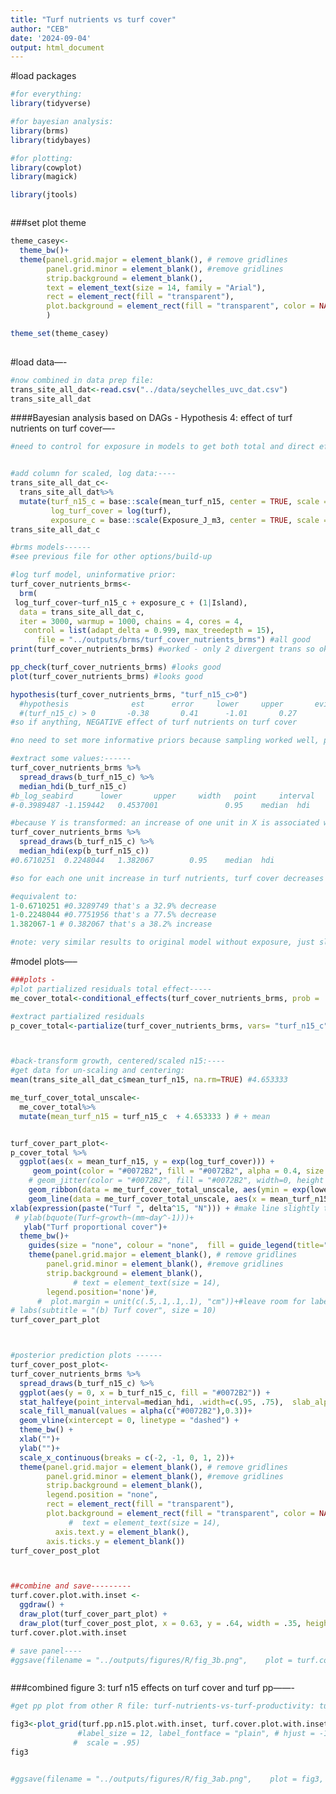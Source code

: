 ```yaml
---
title: "Turf nutrients vs turf cover"
author: "CEB"
date: '2024-09-04'
output: html_document
---
```


#load packages
```r
#for everything:
library(tidyverse)

#for bayesian analysis:
library(brms)
library(tidybayes)

#for plotting:
library(cowplot)
library(magick)

library(jtools)



```


###set plot theme
```r
theme_casey<-
  theme_bw()+
  theme(panel.grid.major = element_blank(), # remove gridlines
        panel.grid.minor = element_blank(), #remove gridlines
        strip.background = element_blank(), 
        text = element_text(size = 14, family = "Arial"),
        rect = element_rect(fill = "transparent"),  
        plot.background = element_rect(fill = "transparent", color = NA)
        )

theme_set(theme_casey) 
  
```


#load data----
```r

#now combined in data prep file: 
trans_site_all_dat<-read.csv("../data/seychelles_uvc_dat.csv")
trans_site_all_dat

```


####Bayesian analysis based on DAGs - Hypothesis 4: effect of turf nutrients on turf cover----
```r

#need to control for exposure in models to get both total and direct effects. adjustement set is robust to DAG chages:


#add column for scaled, log data:----
trans_site_all_dat_c<-
  trans_site_all_dat%>%
  mutate(turf_n15_c = base::scale(mean_turf_n15, center = TRUE, scale = FALSE),
         log_turf_cover = log(turf),
         exposure_c = base::scale(Exposure_J_m3, center = TRUE, scale = FALSE))
trans_site_all_dat_c

#brms models------
#see previous file for other options/build-up

#log turf model, uninformative prior: 
turf_cover_nutrients_brms<-
  brm(
 log_turf_cover~turf_n15_c + exposure_c + (1|Island),
  data = trans_site_all_dat_c, 
  iter = 3000, warmup = 1000, chains = 4, cores = 4,
   control = list(adapt_delta = 0.999, max_treedepth = 15), 
      file = "../outputs/brms/turf_cover_nutrients_brms") #all good
print(turf_cover_nutrients_brms) #worked - only 2 divergent trans so okay

pp_check(turf_cover_nutrients_brms) #looks good
plot(turf_cover_nutrients_brms) #looks good

hypothesis(turf_cover_nutrients_brms, "turf_n15_c>0") 
  #hypothesis              est      error     lower     upper       evidence ratio        posterior probability
  #(turf_n15_c) > 0       -0.38	      0.41	    -1.01	    0.27	      0.18                    	0.15	
#so if anything, NEGATIVE effect of turf nutrients on turf cover

#no need to set more informative priors because sampling worked well, plus don't have good prior knowledge for this. So proceed with this model

#extract some values:------
turf_cover_nutrients_brms %>%
  spread_draws(b_turf_n15_c) %>%
  median_hdi(b_turf_n15_c)
#b_log_seabird      lower       upper     width   point     interval
#-0.3989487	-1.159442	0.4537001				0.95	median	hdi

#because Y is transformed: an increase of one unit in X is associated with a change in the median of Y by a factor of exp(B)
turf_cover_nutrients_brms %>%
  spread_draws(b_turf_n15_c) %>%
  median_hdi(exp(b_turf_n15_c))
#0.6710251	0.2248044	1.382067		0.95	median	hdi

#so for each one unit increase in turf nutrients, turf cover decreases by a factor of 0.738

#equivalent to: 
1-0.6710251 #0.3289749 that's a 32.9% decrease
1-0.2248044 #0.7751956 that's a 77.5% decrease
1.382067-1 # 0.382067 that's a 38.2% increase

#note: very similar results to original model without exposure, just slightly wider CIs

```


#model plots-----
```r
###plots -
#plot partialized residuals total effect-----
me_cover_total<-conditional_effects(turf_cover_nutrients_brms, prob = .75, effects = 'turf_n15_c', plot = FALSE)[[1]]

#extract partialized residuals
p_cover_total<-partialize(turf_cover_nutrients_brms, vars= "turf_n15_c",  data = trans_site_all_dat_c)



#back-transform growth, centered/scaled n15:----
#get data for un-scaling and centering:
mean(trans_site_all_dat_c$mean_turf_n15, na.rm=TRUE) #4.653333

me_turf_cover_total_unscale<-
  me_cover_total%>%
  mutate(mean_turf_n15 = turf_n15_c  + 4.653333 ) # + mean


turf_cover_part_plot<-
p_cover_total %>%
  ggplot(aes(x = mean_turf_n15, y = exp(log_turf_cover))) +
     geom_point(color = "#0072B2", fill = "#0072B2", alpha = 0.4, size = 3) + #, size = .8
    # geom_jitter(color = "#0072B2", fill = "#0072B2", width=0, height = 0.02, alpha = 0.4, size = 3) + #, size = .8
    geom_ribbon(data = me_turf_cover_total_unscale, aes(ymin = exp(lower__), ymax=exp(upper__)), alpha = .2, fill = "#0072B2")+
    geom_line(data = me_turf_cover_total_unscale, aes(x = mean_turf_n15, y = exp(estimate__)), lwd = 1.2, colour = "#0072B2") +
xlab(expression(paste("Turf ", delta^15, "N"))) + #make line slightly thinner, lwd = 1, because slightly lower PP than n15 -> turf pp
 # ylab(bquote(Turf~growth~(mm~day^-1)))+
   ylab("Turf proportional cover")+
  theme_bw()+
    guides(size = "none", colour = "none",  fill = guide_legend(title="Confidence level")) + 
    theme(panel.grid.major = element_blank(), # remove gridlines
        panel.grid.minor = element_blank(), #remove gridlines
        strip.background = element_blank(),
              # text = element_text(size = 14),
        legend.position='none')#,
      #  plot.margin = unit(c(.5,.1,.1,.1), "cm"))+#leave room for label
# labs(subtitle = "(b) Turf cover", size = 10)
turf_cover_part_plot



#posterior prediction plots ------
turf_cover_post_plot<-
turf_cover_nutrients_brms %>%
  spread_draws(b_turf_n15_c) %>%
  ggplot(aes(y = 0, x = b_turf_n15_c, fill = "#0072B2")) +
  stat_halfeye(point_interval=median_hdi, .width=c(.95, .75),  slab_alpha = 0.6, fatten_point = 2) + 
  scale_fill_manual(values = alpha(c("#0072B2"),0.3))+
  geom_vline(xintercept = 0, linetype = "dashed") +
  theme_bw() + 
  xlab("")+
  ylab("")+
  scale_x_continuous(breaks = c(-2, -1, 0, 1, 2))+
  theme(panel.grid.major = element_blank(), # remove gridlines
        panel.grid.minor = element_blank(), #remove gridlines
        strip.background = element_blank(), 
        legend.position = "none",  
        rect = element_rect(fill = "transparent"),  
        plot.background = element_rect(fill = "transparent", color = NA),
             #  text = element_text(size = 14),
          axis.text.y = element_blank(),
        axis.ticks.y = element_blank())
turf_cover_post_plot



##combine and save---------
turf.cover.plot.with.inset <-
  ggdraw() +
  draw_plot(turf_cover_part_plot) +
  draw_plot(turf_cover_post_plot, x = 0.63, y = .64, width = .35, height = .35)
turf.cover.plot.with.inset

# save panel----
#ggsave(filename = "../outputs/figures/R/fig_3b.png",    plot = turf.cover.plot.with.inset,  width = 11,       height = 7.5,   units = "cm",     dpi = 300)



```


###combined figure 3: turf n15 effects on turf cover and turf pp-------
```r
#get pp plot from other R file: turf-nutrients-vs-turf-productivity: turf.pp.n15.plot.with.inset2

fig3<-plot_grid(turf.pp.n15.plot.with.inset, turf.cover.plot.with.inset) #, labels = c("(a) Turf productivity", "(b) Turf cover"),
               #label_size = 12, label_fontface = "plain", # hjust = -1,   vjust = 1,
              #  scale = .95)
fig3


#ggsave(filename = "../outputs/figures/R/fig_3ab.png",    plot = fig3,    width = 22,     height = 10,   units = "cm",     dpi = 300)


```
